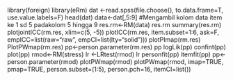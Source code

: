 library(foreign)
library(eRm)
dat <-read.spss(file.choose(), to.data.frame=T, use.value.labels=F)
head(dat)
data<-dat[,5:9] #Mengambil kolom data item ke 1 sd 5 padakolom 5 hingga 9
res.rm<-RM(data)
res.rm
summary(res.rm)
plotjointICC(rm.res, xlim=c(5, -5))
plotICC(rm.res, item.subset=1:6, ask=F, empICC=list(raw="raw", empCI=list(lty="solid")))
plotPImap(rm.res)
PlotPWmap(rm.res)
pp<-person.parameter(rm.res)
pp
logLik(pp)
confint(pp)
plot(pp)
rmod<-RM(stress)
lr <-LRtest(rmod)
lr
personfit(pp)
itemfit(pp)
pp<-person.parameter(rmod)
plotPWmap(rmod)
plotPWmap(rmod, imap=TRUE, pmap=TRUE, person.subset=(1:5), person.pch=16, itemCI=list())
